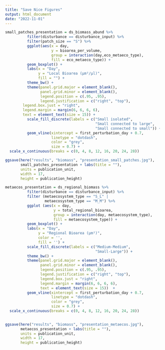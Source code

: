 ```yaml
---
title: "Save Nice Figures"
output: html_document
date: "2022-11-01"
---
```


```r
small_patches_presentation = ds_biomass_abund %>%
          filter(disturbance == disturbance_input) %>%
          filter(patch_size == "S") %>%
          ggplot(aes(x = day,
                     y = bioarea_per_volume,
                     group = interaction(day,eco_metaeco_type),
                     fill = eco_metaeco_type)) +
          geom_boxplot() +
          labs(x = "Day",
               y = "Local Bioarea (µm²/μl)",
               fill = "") +
          theme_bw() +
          theme(panel.grid.major = element_blank(),
                panel.grid.minor = element_blank(),
                legend.position = c(.95, .95),
                legend.justification = c("right", "top"),
        legend.box.just = "right",
        legend.margin = margin(6, 6, 6, 6),
        text = element_text(size = 15)) +
          scale_fill_discrete(labels = c("Small isolated",
                                         "Small connected to large",
                                         "Small connected to small")) +
          geom_vline(xintercept = first_perturbation_day + 0.7,
                     linetype = "dotdash",
                     color = "grey",
                     size = 0.7) +
  scale_x_continuous(breaks = c(0, 4, 8, 12, 16, 20, 24, 28))

ggsave(here("results", "biomass", "presentation_small_patches.jpg"), 
       small_patches_presentation + labs(title = ""), 
       units = publication_unit,
       width = 17, 
       height = publication_height)

metaecos_presentation = ds_regional_biomass %>%
          filter(disturbance == disturbance_input) %>%
          filter (metaecosystem_type == "S_L" |
                  metaecosystem_type == "M_M") %>%
          ggplot (aes(x = day,
                      y = total_regional_bioarea,
                      group = interaction(day, metaecosystem_type),
                      fill = metaecosystem_type)) +
          geom_boxplot() +
          labs(x = "Day", 
               y = "Regional Bioarea (µm²)",
               color = '', 
               fill = '') +
          scale_fill_discrete(labels = c("Medium-Medium", 
                                         "Small-Large")) +
          theme_bw() +
          theme(panel.grid.major = element_blank(), 
                panel.grid.minor = element_blank(),
                legend.position = c(.95, .95),
                legend.justification = c("right", "top"),
                legend.box.just = "right",
                legend.margin = margin(6, 6, 6, 6),
                text = element_text(size = 15))  +
          geom_vline(xintercept = first_perturbation_day + 0.7, 
                     linetype = "dotdash", 
                     color = "grey", 
                     size = 0.7) +
  scale_x_continuous(breaks = c(0, 4, 8, 12, 16, 20, 24, 28))
  

ggsave(here("results", "biomass", "presentation_metaecos.jpg"), 
       metaecos_presentation + labs(title = ""), 
       units = publication_unit,
       width = 17, 
       height = publication_height)
```
